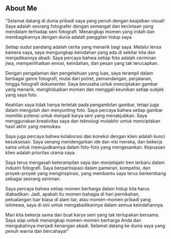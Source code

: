 ## About Me

"Selamat datang di dunia pribadi saya yang penuh dengan keajaiban visual! Saya adalah seorang fotografer dengan semangat dan kecintaan yang mendalam terhadap seni fotografi. Menangkap momen yang indah dan membagikannya dengan dunia adalah panggilan hidup saya.

Setiap sudut pandang adalah cerita yang menarik bagi saya. Melalui lensa kamera saya, saya mengungkap keindahan yang ada di sekitar kita dan menjadikannya abadi. Saya percaya bahwa setiap foto adalah cerminan jiwa, memperlihatkan emosi, keindahan, dan pesan yang tak terucapkan.

Dengan pengalaman dan pengetahuan yang luas, saya terampil dalam berbagai genre fotografi, mulai dari potret, pemandangan, perjalanan, hingga fotografi dokumenter. Saya berusaha untuk menciptakan gambar yang menarik, menghidupkan momen dan menggali keunikan setiap subjek yang saya foto.

Keahlian saya tidak hanya terletak pada pengambilan gambar, tetapi juga dalam mengolah dan menyunting foto. Saya percaya bahwa setiap gambar memiliki potensi untuk menjadi karya seni yang menakjubkan. Saya menggunakan kreativitas saya dan teknologi mutakhir untuk menciptakan hasil akhir yang memukau.

Saya juga percaya bahwa kolaborasi dan koneksi dengan klien adalah kunci kesuksesan. Saya senang mendengarkan ide dan visi mereka, dan bekerja sama untuk mewujudkannya dalam foto-foto yang mengesankan. Kepuasan klien adalah prioritas utama saya.

Saya terus mengasah keterampilan saya dan menjelajahi tren terbaru dalam industri fotografi. Saya berpartisipasi dalam pameran, kompetisi, dan proyek-proyek yang menginspirasi, yang membantu saya terus berkembang sebagai seorang seniman.

Saya percaya bahwa setiap momen berharga dalam hidup kita harus diabadikan. Jadi, apakah itu momen bahagia di hari pernikahan, petualangan luar biasa di alam liar, atau momen-momen pribadi yang istimewa, saya di sini untuk mengabadikannya dalam semua keindahannya.

Mari kita bekerja sama dan buat karya seni yang tak terlupakan bersama. Saya siap untuk menangkap momen-momen berharga Anda dan mengubahnya menjadi kenangan abadi. Selamat datang ke dunia saya yang penuh warna dan bercahaya!"